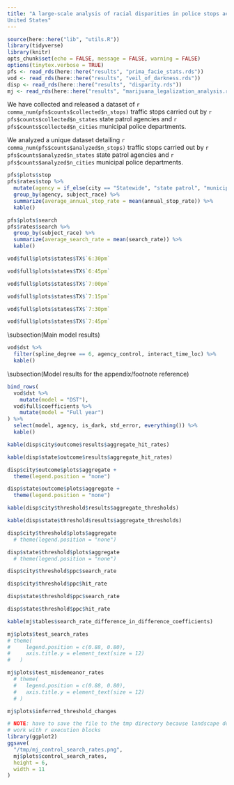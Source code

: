 ```yaml
---
title: "A large-scale analysis of racial disparities in police stops across the
United States"
---
```


```r
source(here::here("lib", "utils.R"))
library(tidyverse)
library(knitr)
opts_chunk$set(echo = FALSE, message = FALSE, warning = FALSE)
options(tinytex.verbose = TRUE)
pfs <- read_rds(here::here("results", "prima_facie_stats.rds"))
vod <- read_rds(here::here("results", "veil_of_darkness.rds"))
disp <- read_rds(here::here("results", "disparity.rds"))
mj <- read_rds(here::here("results", "marijuana_legalization_analysis.rds"))
```

\begin{center}
\section{Basic Numbers}
\end{center}

We have collected and released a dataset of 
`r comma_num(pfs$counts$collected$n_stops)` traffic stops carried out by 
`r pfs$counts$collected$n_states` state patrol agencies and 
`r pfs$counts$collected$n_cities` municipal police departments.

We analyzed a unique dataset detailing 
`r comma_num(pfs$counts$analyzed$n_stops)` traffic stops carried out by 
`r pfs$counts$analyzed$n_states` state patrol agencies and 
`r pfs$counts$analyzed$n_cities` municipal police departments.

\begin{center}
\section{Prima Facie Stats}
\end{center}

```r
pfs$plots$stop
pfs$rates$stop %>%
  mutate(agency = if_else(city == "Statewide", "state patrol", "municipal pd")) %>% 
  group_by(agency, subject_race) %>%
  summarize(average_annual_stop_rate = mean(annual_stop_rate)) %>%
  kable()
```

```r
pfs$plots$search
pfs$rates$search %>% 
  group_by(subject_race) %>%
  summarize(average_search_rate = mean(search_rate)) %>%
  kable()
```


\newpage
\begin{center}
\section{Veil of Darkness}
\end{center}

```r
vod$full$plots$states$TX$`6:30pm`
```
```r
vod$full$plots$states$TX$`6:45pm`
```
```r
vod$full$plots$states$TX$`7:00pm`
```
```r
vod$full$plots$states$TX$`7:15pm`
```
```r
vod$full$plots$states$TX$`7:30pm`
```
```r
vod$full$plots$states$TX$`7:45pm`
```

\subsection(Main model results)

```r
vod$dst %>% 
  filter(spline_degree == 6, agency_control, interact_time_loc) %>% 
  kable()
```

\subsection(Model results for the appendix/footnote reference) 

```r
bind_rows(
  vod$dst %>%
    mutate(model = "DST"),
  vod$full$coefficients %>%
    mutate(model = "Full year")
) %>%
  select(model, agency, is_dark, std_error, everything()) %>%
  kable()
```


\newpage

\begin{center}
\section{Search Disparity Analysis}
\end{center}

\begin{center}
\subsection{Outcome test results}
\end{center}

```r
kable(disp$city$outcome$results$aggregate_hit_rates)
```
```r
kable(disp$state$outcome$results$aggregate_hit_rates)
```
\newpage
```r
disp$city$outcome$plots$aggregate +
  theme(legend.position = "none")
```
```r
disp$state$outcome$plots$aggregate +
  theme(legend.position = "none")
```

\begin{center}
\subsection{Threshold test results}
\end{center}
```r
kable(disp$city$threshold$results$aggregate_thresholds)
```
```r
kable(disp$state$threshold$results$aggregate_thresholds)
```
\newpage
```r
disp$city$threshold$plots$aggregate 
  # theme(legend.position = "none")
```
```r
disp$state$threshold$plots$aggregate 
  # theme(legend.position = "none")
```
\newpage
```r
disp$city$threshold$ppc$search_rate
```
```r
disp$city$threshold$ppc$hit_rate
```

\newpage
```r
disp$state$threshold$ppc$search_rate
```
```r
disp$state$threshold$ppc$hit_rate
```

\newpage

\begin{center}
\section{Marijuana Legalization Analysis}
\end{center}
```r
kable(mj$tables$search_rate_difference_in_difference_coefficients)
```

\newpage
```r
mj$plots$test_search_rates 
# theme(
#     legend.position = c(0.88, 0.80),
#     axis.title.y = element_text(size = 12)
#   )
```


```r
mj$plots$test_misdemeanor_rates 
  # theme(
  #   legend.position = c(0.88, 0.80),
  #   axis.title.y = element_text(size = 12)
  # )
```


```r
mj$plots$inferred_threshold_changes
```


```r
# NOTE: have to save the file to the tmp directory because landscape doesn't
# work with r execution blocks
library(ggplot2)
ggsave(
  "/tmp/mj_control_search_rates.png",
  mj$plots$control_search_rates,
  height = 6,
  width = 11
)
```
